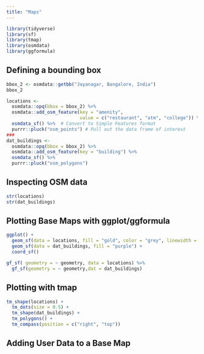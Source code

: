```yaml
---
title: "Maps"
---
```


```r
library(tidyverse)
library(sf)
library(tmap)
library(osmdata)
library(ggformula)
```

## Defining a bounding box

```r
bbox_2 <- osmdata::getbb("Jayanagar, Bangalore, India")
bbox_2
```


```r
locations <- 
  osmdata::opq(bbox = bbox_2) %>% 
  osmdata::add_osm_feature(key = "amenity", 
                           value = c("restaurant", "atm", "college")) %>% 
  osmdata_sf() %>%  # Convert to Simple Features format
  purrr::pluck("osm_points") # Pull out the data frame of interest
###
dat_buildings <-
  osmdata::opq(bbox = bbox_2) %>% 
  osmdata::add_osm_feature(key = "building") %>% 
  osmdata_sf() %>% 
  purrr::pluck("osm_polygons")

```


## Inspecting OSM data

```r
str(locations)
str(dat_buildings)

```

## Plotting Base Maps with ggplot/ggformula

```r
ggplot() +
  geom_sf(data = locations, fill = "gold", color = "grey", linewidth = 0.025) +
  geom_sf(data = dat_buildings, fill = "purple") +
  coord_sf()

gf_sf( geometry = ~ geometry, data = locations) %>% 
  gf_sf(geometry = ~ geometry,dat = dat_buildings)

```

## Plotting with tmap
```r
tm_shape(locations) +
  tm_dots(size = 0.5) +
  tm_shape(dat_buildings) + 
  tm_polygons() +
  tm_compass(position = c("right", "top"))

```



## Adding User Data to a Base Map
